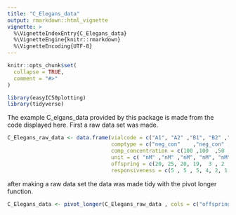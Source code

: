 ```yaml
---
title: "C_Elegans_data"
output: rmarkdown::html_vignette
vignette: >
  %\VignetteIndexEntry{C_Elegans_data}
  %\VignetteEngine{knitr::rmarkdown}
  %\VignetteEncoding{UTF-8}
---
```


```r
knitr::opts_chunk$set(
  collapse = TRUE,
  comment = "#>"
)
```

```r
library(easyIC50plotting)
library(tidyverse)
```
The example C_elgans_data provided by this package is made from the code displayed here.
First a raw data set was made.

```r
C_Elegans_raw_data <- data.frame(vialcode = c("A1", "A2" ,"B1", "B2" ,"C1" ,"C2" ,"D1", "D2"), name_comp = c("ethanol"  ,   "ethanol"   ,  "sodium" ,     "sodium"  ,    "penicilline", "penicilline" ,"soap" ,       "soap" ),
                                 comptype = c("neg_con"    ,"neg_con" ,   "vehichal"  , "vehical" ,   "pos_con"   , "pos_con"   , "experiment" ,"experiment"),
                                 comp_concentration = c(100 ,100  ,50 , 50  ,10 , 10,  10,  10), 
                                 unit = c( "nM" ,"nM" ,"nM", "nM", "nM" ,"nM" ,"nM", "nM"),
                                 offspring = c(20, 25, 20, 19,  3 , 2 , 7 , 9),
                                 responsiveness = c(5 , 5 , 5, 4, 2, 1 , 3, 3))
```

after making a raw data set the data was made tidy with the pivot longer function.
```r
C_Elegans_data <- pivot_longer(C_Elegans_raw_data , cols = c("offspring" , "responsiveness"), names_to = "measurment" , values_to = "values")
```






